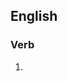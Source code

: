 ==English==

===Verb===
{{head|en|present participle}}

# {{present participle of|undershoot|lang=en|nocat=1}}
